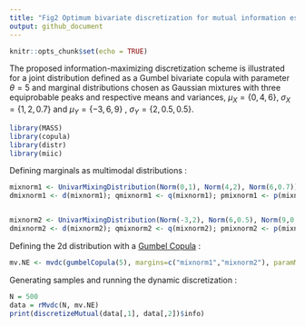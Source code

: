```yaml
---
title: "Fig2 Optimum bivariate discretization for mutual information estimation"
output: github_document
---
```


```r
knitr::opts_chunk$set(echo = TRUE)
```

The proposed information-maximizing discretization scheme is illustrated for a joint distribution defined as a Gumbel bivariate copula with parameter $\theta = 5$ and marginal distributions chosen as  Gaussian mixtures with three equiprobable peaks and respective means and variances,  $\mu_X = \{0,4,6\}$, $\sigma_X = \{1,2,0.7\}$ and $\mu_Y = \{−3,6,9\}$ , $\sigma_Y = \{2,0.5,0.5\}$.

```r
library(MASS)
library(copula)
library(distr)
library(miic)
```

Defining marginals as multimodal distributions :
```r
mixnorm1 <- UnivarMixingDistribution(Norm(0,1), Norm(4,2), Norm(6,0.7))
dmixnorm1 <- d(mixnorm1); qmixnorm1 <- q(mixnorm1); pmixnorm1 <- p(mixnorm1)


mixnorm2 <- UnivarMixingDistribution(Norm(-3,2), Norm(6,0.5), Norm(9,0.5))
dmixnorm2 <- d(mixnorm2); qmixnorm2 <- q(mixnorm2); pmixnorm2 <- p(mixnorm2)
```

Defining the 2d distribution with a [Gumbel Copula](https://en.wikipedia.org/wiki/Copula_(probability_theory)#Archimedean_copulas) :
```r
mv.NE <- mvdc(gumbelCopula(5), margins=c("mixnorm1","mixnorm2"), paramMargins=list(list(),list()))
```

Generating samples and running the dynamic discretization :
```r
N = 500
data = rMvdc(N, mv.NE)
print(discretizeMutual(data[,1], data[,2])$info)
```

